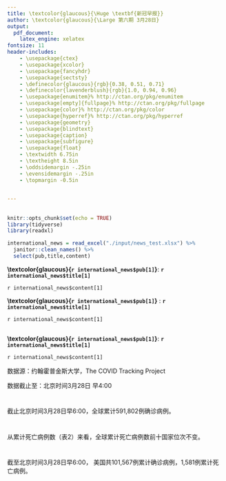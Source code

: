 ```yaml
---
title: \textcolor{glaucous}{\Huge \textbf{新冠早报}}
author: \textcolor{glaucous}{\Large 第六期 3月28日}
output: 
  pdf_document:
    latex_engine: xelatex
fontsize: 11
header-includes:
    - \usepackage{ctex}
    - \usepackage{xcolor}
    - \usepackage{fancyhdr}
    - \usepackage{sectsty}
    - \definecolor{glaucous}{rgb}{0.38, 0.51, 0.71}
    - \definecolor{lavenderblush}{rgb}{1.0, 0.94, 0.96}
    - \usepackage{enumitem}% http://ctan.org/pkg/enumitem
    - \usepackage[empty]{fullpage}% http://ctan.org/pkg/fullpage
    - \usepackage{color}% http://ctan.org/pkg/color
    - \usepackage{hyperref}% http://ctan.org/pkg/hyperref
    - \usepackage{geometry}
    - \usepackage{blindtext}
    - \usepackage{caption}
    - \usepackage{subfigure}
    - \usepackage{float}
    - \textwidth 6.75in
    - \textheight 8.5in
    - \oddsidemargin -.25in
    - \evensidemargin -.25in
    - \topmargin -0.5in
    

---
```



\newcommand{\resheading}[1]{%
  \noindent\fcolorbox{lavenderblush}{lavenderblush}{\makebox[\dimexpr\textwidth-2\fboxsep-2\fboxrule][l]{\textbf{~#1}}}%
}


\pagestyle{fancyplain}
\lhead{\includegraphics[height=2cm]{./input/logo.png}}
\rhead{
\begin{tabular}{ccc}
\textcolor{gray}{中美健康峰会“智援组” 新冠早报组}\\
\\ \\ \\ \\ \\
\end{tabular}}

\renewcommand{\headrulewidth}{0pt}
\setlength{\headheight}{50pt} 

\resheading{\Large 新闻摘要}


## \textcolor{glaucous}{\Large 国际}


```r
knitr::opts_chunk$set(echo = TRUE)
library(tidyverse)
library(readxl)

international_news = read_excel("./input/news_test.xlsx") %>%
  janitor::clean_names() %>% 
  select(pub,title,content)
```


**\textcolor{glaucous}{`r international_news$pub[1]`}**: **`r international_news$title[1]`**

`r international_news$content[1]`

**\textcolor{glaucous}{`r international_news$pub[1]`}** : **`r international_news$title[1]`**

`r international_news$content[1]`


## \textcolor{glaucous}{\Large 国内}
**\textcolor{glaucous}{`r international_news$pub[1]`}**: **`r international_news$title[1]`**

`r international_news$content[1]`



\newpage

\resheading{\Large 疫情观察}

数据源：约翰霍普金斯大学，The COVID Tracking Project    

数据截止至：北京时间3月28日 早4:00

# \textcolor{glaucous}{一、世界疫情}

截止北京时间3月28日早6:00，全球累计591,802例确诊病例。

\begin{figure}[H] 
\centering
\includegraphics[]{./input/covid1.png} %插入图片，[]中设置图片大小，{}中是图片文件名
\caption{世界疫情分布图 (Global Map of Cumulative Confirmed COVID-19 Cases)} %最终文档中希望显示的图片标题
\label{} %用于文内引用的标签
\end{figure}



\begin{table}[H]\tiny
   \centering
   \resizebox{.7\textwidth}{!}{%
      \begin{tabular}{lllll}
      \hline
        & 国家               & 累计确诊病例  & 国家/省份人口     & 粗发病率 \\
        \hline
      1 & 美国 United States & 101,567 & 331,002,651 & 31   \\
      2 & 意大利 Italy        & 86,498  & 60,461,826  & 143 \\
      \hline
      \end{tabular}%
      }
   \caption{累计确诊前十位国家}
\end{table}


\begin{minipage}{\textwidth}
        \begin{minipage}[H]{0.5\textwidth}
        \centering
            \begin{tabular}{llll}
            \hline
              & 国家        & 累计死亡病例 & 较昨⽇ \\
            \hline
            1 & 意⼤利 Italy & 9,134  & 919 \\
            2 & 西班⽛ Spain & 4,940  & 575 \\
            \hline
            \end{tabular}
            \makeatletter\def\@captype{table}\makeatother\caption{累计死亡前十位国家}
        \end{minipage}
        \begin{minipage}[H]{0.5\textwidth}
        \centering
            \begin{tabular}{llll}
            \hline
              & 国家         & 当⽇新增病例 & 较昨日  \\
            \hline
            1 & 美国 US      & 17,821 & -237 \\
            2 & 德国 Germany & 6,933  & 318 \\
            \hline
        \end{tabular}
      \makeatletter\def\@captype{table}\makeatother\caption{⽇新增病例前十位国家}
    \end{minipage}
\end{minipage}




# \textcolor{glaucous}{二、中国与其他疫情严重国家对比}

从累计死亡病例数（表2）来看，全球累计死亡病例数前十国家位次不变。




\begin{figure}[H]
\centering
\begin{minipage}[b]{0.45\linewidth}
\includegraphics[]{./input/covid2.png}
\caption{累计确诊病例国家趋势图}
\label{}
\end{minipage}
\quad
\begin{minipage}[b]{0.45\linewidth}
\includegraphics[]{./input/covid3.png}
\caption{日新增确诊病例国家趋势图}
\label{}
\end{minipage}
\end{figure}


# \textcolor{glaucous}{三、美国疫情}



截至北京时间3⽉28⽇早6:00， 美国共101,567例累计确诊病例，1,581例累计死亡病例。


\begin{figure}[H] 
\centering
\includegraphics[]{./input/covid4.png} %插入图片，[]中设置图片大小，{}中是图片文件名
\caption{美国本土疫情分布图 (Map of Cumulative Confirmed COVID-19 Cases in Contiguous U.S.)} %最终文档中希望显示的图片标题
\label{} %用于文内引用的标签
\end{figure}


\begin{minipage}{\textwidth}
        \begin{minipage}[H]{0.5\textwidth}
        \centering
            \begin{tabular}{llll}
            \hline
               & 国家/州名   & 累计确诊病例  & 粗发病率 \\
            \hline
               & 美国 US   & 101,567 & 31   \\
             1 & 纽约州 NY  & 44,876  & 231  \\
             2 & 新泽西州 NJ & 8,825   & 99\\
            \hline
            \end{tabular}
            \makeatletter\def\@captype{table}\makeatother\caption{美国累计确诊前十位州}
        \end{minipage}
        \begin{minipage}[H]{0.5\textwidth}
        \centering
            \begin{tabular}{llll}
            \hline
              & 国家/州名   & 当日新增病例 & 全美比率 \\
            \hline
              & 美国 US   & 17821  & 100  \\
            1 & 纽约州 NY  & 7,618  & 43   \\
            2 & 新泽西州 NJ & 1,949  & 11 \\
            \hline
        \end{tabular}
      \makeatletter\def\@captype{table}\makeatother\caption{美国新增确诊前十位州}
    \end{minipage}
\end{minipage}



\begin{figure}[H]
\centering
\begin{minipage}[b]{0.45\linewidth}
\includegraphics[]{./input/covid5.png}
\caption{美国本土疫情分布图}
\label{}
\end{minipage}
\quad
\begin{minipage}[b]{0.45\linewidth}
\includegraphics[]{./input/covid6.png}
\caption{美国累计确诊前五位州趋势图}
\label{}
\end{minipage}
\end{figure}


